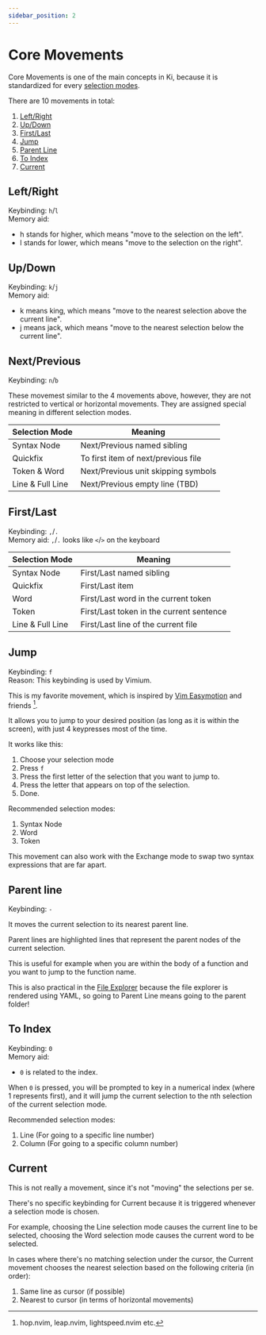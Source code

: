 ```yaml
---
sidebar_position: 2
---
```



# Core Movements

Core Movements is one of the main concepts in Ki, because it is standardized for
every [selection modes](./selection-modes/index.md).

There are 10 movements in total:

1. [Left/Right](#leftright)
1. [Up/Down](#updown)
1. [First/Last](#firstlast)
1. [Jump](#jump)
1. [Parent Line](#parent-line)
1. [To Index](#to-index)
1. [Current](#current)

## Left/Right

Keybinding: `h`/`l`  
Memory aid:

- h stands for higher, which means "move to the selection on the left".
- l stands for lower, which means "move to the selection on the right".

## Up/Down

Keybinding: `k`/`j`  
Memory aid:

- k means king, which means "move to the nearest selection above the current line".
- j means jack, which means "move to the nearest selection below the current line".

## Next/Previous

Keybinding: `n`/`b`

These movemest similar to the 4 movements above, however, they are not restricted to vertical or horizontal movements.
They are assigned special meaning in different selection modes.

| Selection Mode   | Meaning                             |
| ---------------- | ----------------------------------- |
| Syntax Node      | Next/Previous named sibling         |
| Quickfix         | To first item of next/previous file |
| Token & Word     | Next/Previous unit skipping symbols |
| Line & Full Line | Next/Previous empty line (TBD)      |

## First/Last

Keybinding: `,`/`.`  
Memory aid: `,`/`.` looks like `<`/`>` on the keyboard

| Selection Mode   | Meaning                                  |
| ---------------- | ---------------------------------------- |
| Syntax Node      | First/Last named sibling                 |
| Quickfix         | First/Last item                          |
| Word             | First/Last word in the current token     |
| Token            | First/Last token in the current sentence |
| Line & Full Line | First/Last line of the current file      |

## Jump

Keybinding: `f`  
Reason: This keybinding is used by Vimium.

This is my favorite movement, which is inspired by [Vim Easymotion](https://github.com/easymotion/vim-easymotion) and friends [^1].

It allows you to jump to your desired position (as long as it is within the screen), with just 4 keypresses most of the time.

It works like this:

1. Choose your selection mode
1. Press `f`
1. Press the first letter of the selection that you want to jump to.
1. Press the letter that appears on top of the selection.
1. Done.

Recommended selection modes:

1. Syntax Node
1. Word
1. Token

This movement can also work with the Exchange mode to swap two syntax expressions that are far apart.

[^1]: hop.nvim, leap.nvim, lightspeed.nvim etc.

## Parent line

Keybinding: `-`

It moves the current selection to its nearest parent line.

Parent lines are highlighted lines that represent the parent nodes of the current selection.

This is useful for example when you are within the body of a function and you want to jump to the function name.

This is also practical in the [File Explorer](../components/file-explorer.md) because the file explorer is rendered using YAML, so going to Parent Line means going to the parent folder!

## To Index

Keybinding: `0`  
Memory aid:

- `0` is related to the index.

When `0` is pressed, you will be prompted to key in a numerical index (where 1 represents first), and it will jump the current selection to the nth selection of the current selection mode.

Recommended selection modes:

1. Line (For going to a specific line number)
1. Column (For going to a specific column number)

## Current

This is not really a movement, since it's not "moving" the selections per se.

There's no specific keybinding for Current because it is triggered whenever a
selection mode is chosen.

For example, choosing the Line selection mode causes the current line to be
selected, choosing the Word selection mode causes the current word to be selected.

In cases where there's no matching selection under the cursor, the Current movement chooses the nearest selection based on the following criteria (in order):

1. Same line as cursor (if possible)
2. Nearest to cursor (in terms of horizontal movements)
